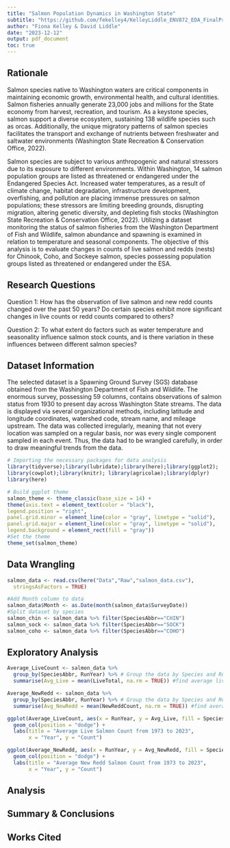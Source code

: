 ```yaml
---
title: "Salmon Population Dynamics in Washington State"
subtitle: "https://github.com/fekelley4/KelleyLiddle_ENV872_EDA_FinalProject.git"
author: "Fiona Kelley & David Liddle"
date: "2023-12-12"
output: pdf_document
toc: true
---
```

## Rationale 
Salmon species native to Washington waters are critical components in maintaining economic growth, environmental health, and cultural identities. Salmon fisheries annually generate 23,000 jobs and millions for the State economy from harvest, recreation, and tourism. As a keystone species, salmon support a diverse ecosystem, sustaining 138 wildlife species such as orcas. Additionally, the unique migratory patterns of salmon species facilitates the transport and exchange of nutrients between freshwater and saltwater environments (Washington State Recreation & Conservation Office, 2022).

Salmon species are subject to various anthropogenic and natural stressors due to its exposure to different environments. Within Washington, 14 salmon population groups are listed as threatened or endangered under the Endangered Species Act. Increased water temperatures, as a result of climate change, habitat degradation, infrastructure development, overfishing, and pollution are placing immense pressures on salmon populations; these stressors are limiting breeding grounds, disrupting migration, altering genetic diversity, and depleting fish stocks (Washington State Recreation & Conservation Office, 2022). Utilizing a dataset monitoring the status of salmon fisheries from the Washington Department of Fish and Wildlife, salmon abundance and spawning is examined in relation to temperature and seasonal components. The objective of this analysis is to evaluate changes in counts of live salmon and redds (nests) for Chinook, Coho, and Sockeye salmon, species possessing population groups listed as threatened or endangered under the ESA.  

## Research Questions
Question 1: How has the observation of live salmon and new redd counts changed over the past 50 years? Do certain species exhibit more significant changes in live counts or redd counts compared to others?

Question 2: To what extent do factors such as water temperature and seasonality influence salmon stock counts, and is there variation in these influences between different salmon species?

## Dataset Information 
The selected dataset is a Spawning Ground Survey (SGS) database obtained from the Washington Department of Fish and Wildlife. The enormous survey, possessing 59 columns, contains observations of salmon status from 1930 to present day across Washington State streams. The data is displayed via several organizational methods, including latitude and longitude coordinates, watershed code, stream name, and mileage upstream. The data was collected irregularly, meaning that not every location was sampled on a regular basis, nor was every single component sampled in each event. Thus, the data had to be wrangled carefully, in order to draw meaningful trends from the data.

```r
# Importing the necessary packages for data analysis 
library(tidyverse);library(lubridate);library(here);library(ggplot2);
library(cowplot);library(knitr); library(agricolae);library(dplyr)
library(here)
```

```r
# Build ggplot theme
salmon_theme <- theme_classic(base_size = 14) +
theme(axis.text = element_text(color = "black"),
legend.position = "right",
panel.grid.minor = element_line(color = "gray", linetype = "solid"),
panel.grid.major = element_line(color = "gray", linetype = "solid"),
legend.background = element_rect(fill = "gray"))
#Set the theme
theme_set(salmon_theme)
```
## Data Wrangling


```r
salmon_data <- read.csv(here("Data","Raw","salmon_data.csv"),
  stringsAsFactors = TRUE)
```

```r
#Add Month column to data
salmon_data$Month <- as.Date(month(salmon_data$SurveyDate))
#Split dataset by species
salmon_chin <- salmon_data %>% filter(SpeciesAbbr=="CHIN")
salmon_sock <- salmon_data %>% filter(SpeciesAbbr=="SOCK")
salmon_coho <- salmon_data %>% filter(SpeciesAbbr=="COHO")
```

## Exploratory Analysis 

```r

Average_LiveCount <- salmon_data %>%
  group_by(SpeciesAbbr, RunYear) %>% # Group the data by Species and Run Year
  summarise(Avg_Live = mean(LiveTotal, na.rm = TRUE)) #find average live count

Average_NewRedd <- salmon_data %>%
  group_by(SpeciesAbbr, RunYear) %>% # Group the data by Species and Run Year
  summarise(Avg_NewRedd = mean(NewReddCount, na.rm = TRUE)) #find average new redd count

ggplot(Average_LiveCount, aes(x = RunYear, y = Avg_Live, fill = SpeciesAbbr)) +
  geom_col(position = "dodge") +
  labs(title = "Average Live Salmon Count from 1973 to 2023",
       x = "Year", y = "Count")

ggplot(Average_NewRedd, aes(x = RunYear, y = Avg_NewRedd, fill = SpeciesAbbr)) +
  geom_col(position = "dodge") +
  labs(title = "Average New Redd Salmon Count from 1973 to 2023",
       x = "Year", y = "Count")

```

## Analysis

## Summary & Conclusions 

## Works Cited 
